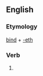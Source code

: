 ==English==

===Etymology===
[[bind]] + [[-eth]]

===Verb===
{{infl|en|verb form}}

# {{archaic third-person singular of|bind}}